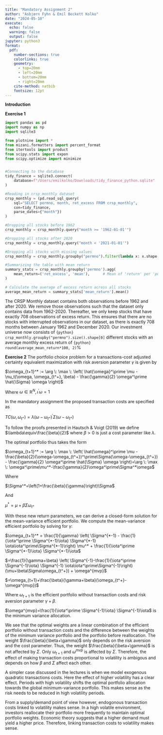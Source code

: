 ```yaml
---
title: "Mandatory Assignment 2"
author: "Asbjørn Fyhn & Emil Beckett Kolko"
date: "2024-05-10"
execute: 
  echo: false
  warning: false
  output: false
jupyter: python3
format:
  pdf: 
    number-sections: true
    colorlinks: true
    geometry:
      - top=20mm
      - left=20mm
      - bottom=20mm
      - right=20mm
    cite-method: natbib
    fontsize: 12pt
---
```

**Introduction**

**Exercise 1**
```python
import pandas as pd
import numpy as np
import sqlite3

from plotnine import *
from mizani.formatters import percent_format
from itertools import product
from scipy.stats import expon
from scipy.optimize import minimize


#Connecting to the database
tidy_finance = sqlite3.connect(
    database=f"/Users/emilkolko/Downloads/tidy_finance_python.sqlite"
)

#Reading in crsp_monthly dataset
crsp_monthly = (pd.read_sql_query(
    sql="SELECT permno, month, ret_excess FROM crsp_monthly",
    con=tidy_finance,
    parse_dates={"month"})
)

#Dropping all stocks before 1962
crsp_monthly = crsp_monthly.query("month >= '1962-01-01'")

#Dropping all stocks after 2020
crsp_monthly = crsp_monthly.query("month < '2021-01-01'")

#Dropping all stocks with missing values
crsp_monthly = crsp_monthly.groupby("permno").filter(lambda x: x.shape[0] == 708)

#Summarizing the table with mean return
summary_stats = crsp_monthly.groupby('permno').agg(
    mean_return=('ret_excess', 'mean'),      # Mean of 'return' per 'permno'
)

# Calculate the average of excess return across all stocks
average_mean_return = summary_stats['mean_return'].mean()
```
The CRSP Monthly dataset contains both observations before 1962 and after 2020. We remove those observations such that the dataset only contains data from 1962-2020. Thereafter, we only keep stocks that have exactly 708 observations of excess return. This ensures that there are no stocks with interrupted observations in our dataset, as there is exactly 708 months between January 1962 and December 2020. Our investment universe now consists of `{python} crsp_monthly.groupby("permno").size().shape[0]` different stocks with an average monthly excess return of `{python} round(average_mean_return*100, 2)`%

**Exercise 2**
The portfolio choice problem for a transactions-cost adjusted certainty equivalent maximization with risk aversion parameter $\gamma$ is given by

$\omega_{t+1}^* := \arg \: \max \: \left( \hat{\omega}^\prime \mu - \nu_t(\omega, \omega_{t^+}, \beta) - \frac{\gamma}{2} \omega^\prime \hat{\Sigma} \omega \right)$

Where ${\omega \in \mathbb{R}^N, \, \iota^\prime \omega = 1}$

In the mandatory assignment the proposed transaction costs are specified as 

$TC(\omega,\omega_{t^+})=\lambda(\omega-\omega_{t^+})^\prime\Sigma(\omega-\omega_{t^+})$ 

To follow the proofs presented in Hautsch & Voigt (2019) we define $\lambda\equiv\frac{\beta}{2}$ where $\beta>0$ is just a cost parameter like $\lambda$.

The optimal portfolio thus takes the form

$\omega_{t+1}^* := \arg \: \max \: \left( \hat{\omega}^\prime \mu - \frac{\beta}{2}(\omega-\omega_{t^+})^\prime\Sigma(\omega-\omega_{t^+}) - \frac{\gamma}{2} \omega^\prime \hat{\Sigma} \omega \right)=\arg \: \max \: \omega^\prime\mu^*-\frac{\gamma}{2}\omega^\prime\Sigma^*\omega$

Where

$\Sigma^*=\left(1+\frac{\beta}{\gamma}\right)\Sigma$

And

$\mu^*=\mu+\beta\Sigma\omega_{t^+}$

With these new return parameters, we can derive a closed-form solution for the mean-variance efficient portfolio. We compute the mean-variance efficient portfolio by solving for $\gamma$:

$\omega_{t+1}^* = \frac{1}{\gamma} \left( \Sigma^{*-1} - \frac{1}{\iota^\prime \Sigma^{*-1}\iota} \Sigma^{*-1} \iota\iota^\prime\Sigma^{*-1}\right) \mu^* + \frac{1}{\iota^\prime \Sigma^{*-1}\iota} \Sigma^{*-1}\iota$

$=\frac{1}{\gamma+\beta} \left( \Sigma^{-1}-\frac{1}{\iota^\prime \Sigma^{-1}\iota} \Sigma^{-1} \iota\iota^\prime\Sigma^{-1}\right)(\mu+\beta\Sigma\omega_{t^+}) + \omega^{mvp}$

$=\omega_{t+1}+\frac{\beta}{\gamma+\beta}(\omega_{t^+}-\omega^{mvp})$

Where $\omega_{t+1}$ is the efficient portfolio without transaction costs and risk aversion parameter $\gamma+\beta$.

$\omega^{mvp}=\frac{1}{\iota^\prime \Sigma^{-1}\iota} \Sigma^{-1}\iota$ is the minimum variance allocation.

We see that the optimal weights are a linear combination of the efficient portfolio without transaction costs and the difference between the weights of the minimum variance portfolio and the portfolio before reallocation. The weight $\frac{\beta}{\beta+\gamma}$ only depends on the risk aversion and the cost parameter. Thus, the weight $\frac{\beta}{\beta+\gamma}$ is not affected by $\Sigma$. Only $\omega_{t+1}$ and $\omega^{mvp}$ is affected by $\Sigma$. Therefore, the effect of making transaction costs proportional to volatility is ambigous and depends on how $\beta$ and $\Sigma$ affect each other.

A simpler case discussed in the lectures is when we model exogenous quadratic transactions costs. Here the effect of higher volatility has a clear effect. Periods with high volatility shifts the optimal portfolio allocation towards the global minimum-variance portfolio. This makes sense as the risk needs to be reduced in high volatility periods.

From a supply/demand point of view however, endogonous transaction costs linked to volatility makes sense. In a high volatile environment, investors reallocate their portfolio more frequently to maintain optimal portfolio weights. Economic theory suggests that a higher demand must yield a higher price. Therefore, linking transaction costs to volatility makes sense.
